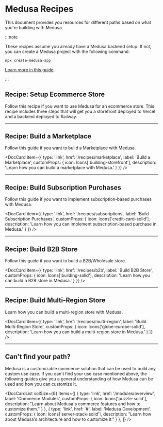 
# Medusa Recipes

This document provides you resources for different paths based on what you're building with Medusa.

:::note

These recipes assume you already have a Medusa backend setup. If not, you can create a Medusa project with the following command:

```bash
npx create-medusa-app
```

[Learn more in this guide](../create-medusa-app.mdx).

:::

## Recipe: Setup Ecommerce Store

Follow this recipe if you want to use Medusa for an ecommerce store. This recipe includes three steps that will get you a storefront deployed to Vercel and a backend deployed to Railway.

<LearningPath pathName="simple-quickstart" />

---

## Recipe: Build a Marketplace

Follow this guide if you want to build a Marketplace with Medusa.

<DocCard item={{
  type: 'link',
  href: '/recipes/marketplace',
  label: 'Build a Marketplace',
  customProps: {
    icon: Icons['building-storefront'],
    description: 'Learn how you can build a marketplace with Medusa.'
  }
}} />

---

## Recipe: Build Subscription Purchases

Follow this guide if you want to implement subscription-based purchases with Medusa.

<DocCard item={{
  type: 'link',
  href: '/recipes/subscriptions',
  label: 'Build Subscription Purchases',
  customProps: {
    icon: Icons['credit-card-solid'],
    description: 'Learn how you can implement subscription-based purchase in Medusa.'
  }
}} />

---

## Recipe: Build B2B Store

Follow this guide if you want to build a B2B/Wholesale store.

<DocCard item={{
  type: 'link',
  href: '/recipes/b2b',
  label: 'Build B2B Store',
  customProps: {
    icon: Icons['building-solid'],
    description: 'Learn how you can build a B2B store in Medusa.'
  }
}} />

<Feedback 
   event="survey_use_cases"
   question="Did your find your use case?"
   positiveQuestion="Is there anything that should improved?"
   negativeQuestion="What was your use case?"
   showLongForm={false}
/>

---

## Recipe: Build Multi-Region Store

Learn how you can build a multi-region store with Medusa.

<DocCard item={{
  type: 'link',
  href: '/recipes/multi-region',
  label: 'Build Multi-Region Store',
  customProps: {
    icon: Icons['globe-europe-solid'],
    description: 'Learn how you can build a multi-region store in Medusa.'
  }
}} />

<Feedback 
   event="survey_use_cases"
   question="Did your find your use case?"
   positiveQuestion="Is there anything that should improved?"
   negativeQuestion="What was your use case?"
   showLongForm={false}
/>

---

<!-- vale docs.HeadingPunctuation = NO -->

## Can't find your path?

<!-- vale docs.HeadingPunctuation = YES -->

Medusa is a customizable commerce solution that can be used to build any custom use case. If you can't find your use case mentioned above, the following guides give you a general understanding of how Medusa can be used and how you can customize it.

<DocCardList colSize={6} items={[
  {
    type: 'link',
    href: '/modules/overview',
    label: 'Commerce Modules',
    customProps: {
      icon: Icons['puzzle-solid'],
      description: "Learn about Medusa's commerce features and how to customize them."
    }
  },
  {
    type: 'link',
    href: '#',
    label: 'Medusa Development',
    customProps: {
      icon: Icons['server-stack-solid'],
      description: "Learn how about Medusa's architecture and how to customize it."
    }
  },
]} />
